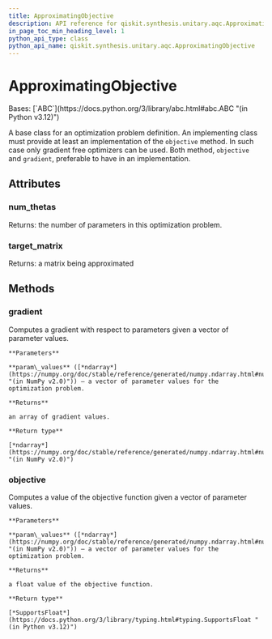 ```yaml
---
title: ApproximatingObjective
description: API reference for qiskit.synthesis.unitary.aqc.ApproximatingObjective
in_page_toc_min_heading_level: 1
python_api_type: class
python_api_name: qiskit.synthesis.unitary.aqc.ApproximatingObjective
---
```


# ApproximatingObjective

<Class id="qiskit.synthesis.unitary.aqc.ApproximatingObjective" isDedicatedPage={true} github="https://github.com/Qiskit/qiskit/tree/main/qiskit/synthesis/unitary/aqc/approximate.py#L55-L116" signature="qiskit.synthesis.unitary.aqc.ApproximatingObjective" modifiers="class">
  Bases: [`ABC`](https://docs.python.org/3/library/abc.html#abc.ABC "(in Python v3.12)")

  A base class for an optimization problem definition. An implementing class must provide at least an implementation of the `objective` method. In such case only gradient free optimizers can be used. Both method, `objective` and `gradient`, preferable to have in an implementation.

  ## Attributes

  ### num\_thetas

  <Attribute id="qiskit.synthesis.unitary.aqc.ApproximatingObjective.num_thetas">
    Returns: the number of parameters in this optimization problem.
  </Attribute>

  ### target\_matrix

  <Attribute id="qiskit.synthesis.unitary.aqc.ApproximatingObjective.target_matrix">
    Returns: a matrix being approximated
  </Attribute>

  ## Methods

  ### gradient

  <Function id="qiskit.synthesis.unitary.aqc.ApproximatingObjective.gradient" github="https://github.com/Qiskit/qiskit/tree/main/qiskit/synthesis/unitary/aqc/approximate.py#L79-L90" signature="gradient(param_values)" modifiers="abstract">
    Computes a gradient with respect to parameters given a vector of parameter values.

    **Parameters**

    **param\_values** ([*ndarray*](https://numpy.org/doc/stable/reference/generated/numpy.ndarray.html#numpy.ndarray "(in NumPy v2.0)")) – a vector of parameter values for the optimization problem.

    **Returns**

    an array of gradient values.

    **Return type**

    [*ndarray*](https://numpy.org/doc/stable/reference/generated/numpy.ndarray.html#numpy.ndarray "(in NumPy v2.0)")
  </Function>

  ### objective

  <Function id="qiskit.synthesis.unitary.aqc.ApproximatingObjective.objective" github="https://github.com/Qiskit/qiskit/tree/main/qiskit/synthesis/unitary/aqc/approximate.py#L66-L77" signature="objective(param_values)" modifiers="abstract">
    Computes a value of the objective function given a vector of parameter values.

    **Parameters**

    **param\_values** ([*ndarray*](https://numpy.org/doc/stable/reference/generated/numpy.ndarray.html#numpy.ndarray "(in NumPy v2.0)")) – a vector of parameter values for the optimization problem.

    **Returns**

    a float value of the objective function.

    **Return type**

    [*SupportsFloat*](https://docs.python.org/3/library/typing.html#typing.SupportsFloat "(in Python v3.12)")
  </Function>
</Class>

